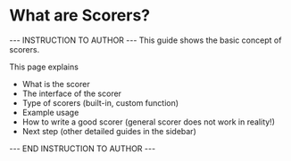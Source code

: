 # What are Scorers?

--- INSTRUCTION TO AUTHOR ---
This guide shows the basic concept of scorers.

This page explains
- What is the scorer
- The interface of the scorer
- Type of scorers (built-in, custom function)
- Example usage
- How to write a good scorer (general scorer does not work in reality!)
- Next step (other detailed guides in the sidebar)

--- END INSTRUCTION TO AUTHOR ---